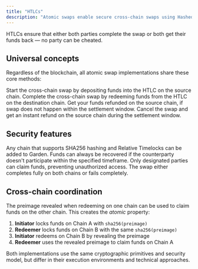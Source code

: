 ```yaml
---
title: "HTLCs"
description: "Atomic swaps enable secure cross-chain swaps using Hashed Time Lock Contracts (HTLCs)"
---
```


HTLCs ensure that either both parties complete the swap or both get their funds back — no party can be cheated.

## Universal concepts

Regardless of the blockchain, all atomic swap implementations share these core methods:

<CardGroup cols={2}>
  <Card title="Initiate" icon="play">
    Start the cross-chain swap by depositing funds into the HTLC on the source chain.
  </Card>
  <Card title="Redeem" icon="check">
    Complete the cross-chain swap by redeeming funds from the HTLC on the destination chain.
  </Card>
  <Card title="Refund" icon="rotate-left">
    Get your funds refunded on the source chain, if swap does not happen within the settlement window. 
  </Card>
  <Card title="Instant Refund" icon="bolt">
    Cancel the swap and get an instant refund on the source chain during the settlement window.
  </Card>
</CardGroup>

## Security features

<Steps>
  <Step title="Universal Compatibility">
    Any chain that supports SHA256 hashing and Relative Timelocks can be added to Garden.
  </Step>
  <Step title="Timelock Safety">
    Funds can always be recovered if the counterparty doesn't participate within the specified timeframe.
  </Step>
  <Step title="Address Authorization">
    Only designated parties can claim funds, preventing unauthorized access.
  </Step>
  <Step title="Atomic Execution">
    The swap either completes fully on both chains or fails completely.
  </Step>
</Steps>

## Cross-chain coordination

The preimage revealed when redeeming on one chain can be used to claim funds on the other chain. This creates the *atomic* property:

1. **Initiator** locks funds on Chain A with `sha256(preimage)`
2. **Redeemer** locks funds on Chain B with the same `sha256(preimage)`
3. **Initiator** redeems on Chain B by revealing the preimage
4. **Redeemer** uses the revealed preimage to claim funds on Chain A

<Info>
  Both implementations use the same cryptographic primitives and security model, but differ in their execution environments and technical approaches.
</Info>
